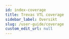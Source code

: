```yaml
---
id: index-coverage
title: Trevas VTL coverage
sidebar_label: Oversikt
slug: /user-guide/coverage
custom_edit_url: null
---
```



<div>
	<div className="row">
		<div className="col">
			<Card
				title="General purpose operators"
				page="coverage/general-operators"
			/>
		</div>
		<div className="col">
			<Card
				title="Join operators"
				page={useBaseUrl('/user-guide/coverage/join-operators')}
			/>
		</div>
		<div className="col">
			<Card
				title="String operators"
				page={useBaseUrl('/user-guide/coverage/string-operators')}
			/>
		</div>
	</div>
	<div className="row">
		<div className="col">
			<Card
				title="Numeric operators"
				page={useBaseUrl('/user-guide/coverage/numeric-operators')}
			/>
		</div>
		<div className="col">
			<Card
				title="Comparison operators"
				page={useBaseUrl('/user-guide/coverage/comparison-operators')}
			/>
		</div>
		<div className="col">
			<Card
				title="Boolean operators"
				page={useBaseUrl('/user-guide/coverage/boolean-operators')}
			/>
		</div>
	</div>
	<div className="row">
		<div className="col">
			<Card
				title="Time operators"
				page={useBaseUrl('/user-guide/coverage/time-operators')}
			/>
		</div>
		<div className="col">
			<Card
				title="Set operators"
				page={useBaseUrl('/user-guide/coverage/set-operators')}
			/>
		</div>
		<div className="col">
			<Card
				title="Hierarchical aggregation"
				page={useBaseUrl('/user-guide/coverage/hierarchical-aggregation')}
			/>
		</div>
	</div>
	<div className="row">
		<div className="col">
			<Card
				title="Aggregate operators"
				page={useBaseUrl('/user-guide/coverage/aggregate-operators')}
			/>
		</div>
		<div className="col">
			<Card
				title="Analytic operators"
				page={useBaseUrl('/user-guide/coverage/analytic-operators')}
			/>
		</div>
		<div className="col">
			<Card
				title="Data validation operators"
				page={useBaseUrl('/user-guide/coverage/data-validation-operators')}
			/>
		</div>
	</div>
	<div className="row">
		<div className="col">
			<Card
				title="Conditional operators"
				page={useBaseUrl('/user-guide/coverage/conditional-operators')}
			/>
		</div>
		<div className="col">
			<Card
				title="Clause operators"
				page={useBaseUrl('/user-guide/coverage/clause-operators')}
			/>
		</div>
	</div>
</div>
